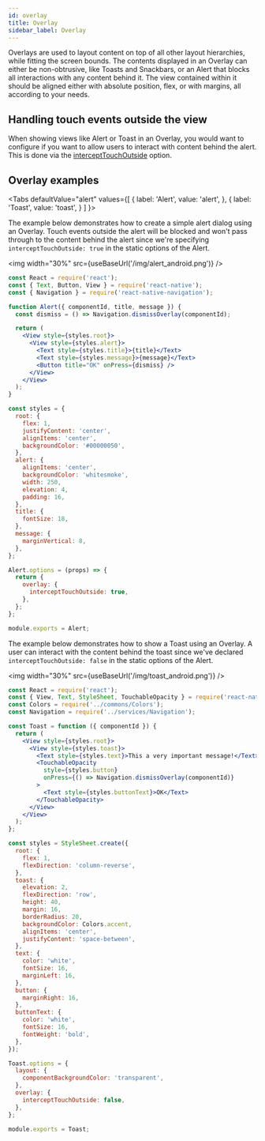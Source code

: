 ```yaml
---
id: overlay
title: Overlay
sidebar_label: Overlay
---
```



Overlays are used to layout content on top of all other layout hierarchies, while fitting the screen bounds.
The contents displayed in an Overlay can either be non-obtrusive, like Toasts and Snackbars, or an Alert that blocks all interactions with any content behind it. The view contained within it should be aligned either with absolute position, flex, or with margins, all according to your needs.

## Handling touch events outside the view

When showing views like Alert or Toast in an Overlay, you would want to configure if you want to allow users to interact with content behind the alert. This is done via the [interceptTouchOutside](#) option.

## Overlay examples

<Tabs
  defaultValue="alert"
  values={[
    { label: 'Alert', value: 'alert', },
    { label: 'Toast', value: 'toast', }
  ]
}>
<TabItem value='alert'>

The example below demonstrates how to create a simple alert dialog using an Overlay. Touch events outside the alert will be blocked and won't pass through to the content behind the alert since we're specifying `interceptTouchOutside: true` in the static options of the Alert.

<img width="30%" src={useBaseUrl('/img/alert_android.png')} />

```jsx
const React = require('react');
const { Text, Button, View } = require('react-native');
const { Navigation } = require('react-native-navigation');

function Alert({ componentId, title, message }) {
  const dismiss = () => Navigation.dismissOverlay(componentId);

  return (
    <View style={styles.root}>
      <View style={styles.alert}>
        <Text style={styles.title}>{title}</Text>
        <Text style={styles.message}>{message}</Text>
        <Button title="OK" onPress={dismiss} />
      </View>
    </View>
  );
}

const styles = {
  root: {
    flex: 1,
    justifyContent: 'center',
    alignItems: 'center',
    backgroundColor: '#00000050',
  },
  alert: {
    alignItems: 'center',
    backgroundColor: 'whitesmoke',
    width: 250,
    elevation: 4,
    padding: 16,
  },
  title: {
    fontSize: 18,
  },
  message: {
    marginVertical: 8,
  },
};

Alert.options = (props) => {
  return {
    overlay: {
      interceptTouchOutside: true,
    },
  };
};

module.exports = Alert;
```

</TabItem>
<TabItem value='toast'>

The example below demonstrates how to show a Toast using an Overlay. A user can interact with the content behind the toast since we've declared `interceptTouchOutside: false` in the static options of the Alert.

<img width="30%" src={useBaseUrl('/img/toast_android.png')} />

```jsx
const React = require('react');
const { View, Text, StyleSheet, TouchableOpacity } = require('react-native');
const Colors = require('../commons/Colors');
const Navigation = require('../services/Navigation');

const Toast = function ({ componentId }) {
  return (
    <View style={styles.root}>
      <View style={styles.toast}>
        <Text style={styles.text}>This a very important message!</Text>
        <TouchableOpacity
          style={styles.button}
          onPress={() => Navigation.dismissOverlay(componentId)}
        >
          <Text style={styles.buttonText}>OK</Text>
        </TouchableOpacity>
      </View>
    </View>
  );
};

const styles = StyleSheet.create({
  root: {
    flex: 1,
    flexDirection: 'column-reverse',
  },
  toast: {
    elevation: 2,
    flexDirection: 'row',
    height: 40,
    margin: 16,
    borderRadius: 20,
    backgroundColor: Colors.accent,
    alignItems: 'center',
    justifyContent: 'space-between',
  },
  text: {
    color: 'white',
    fontSize: 16,
    marginLeft: 16,
  },
  button: {
    marginRight: 16,
  },
  buttonText: {
    color: 'white',
    fontSize: 16,
    fontWeight: 'bold',
  },
});

Toast.options = {
  layout: {
    componentBackgroundColor: 'transparent',
  },
  overlay: {
    interceptTouchOutside: false,
  },
};

module.exports = Toast;
```

</TabItem>
</Tabs>
